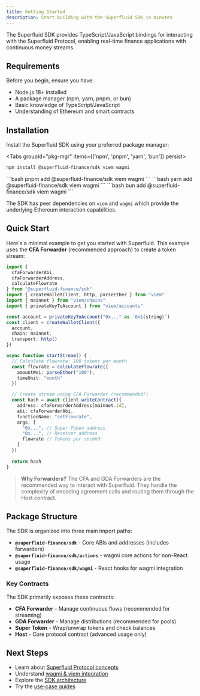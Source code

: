 ```yaml
---
title: Getting Started
description: Start building with the Superfluid SDK in minutes
---
```


The Superfluid SDK provides TypeScript/JavaScript bindings for interacting with the Superfluid Protocol, enabling real-time finance applications with continuous money streams.

## Requirements

Before you begin, ensure you have:

- Node.js 18+ installed
- A package manager (npm, yarn, pnpm, or bun)
- Basic knowledge of TypeScript/JavaScript
- Understanding of Ethereum and smart contracts

## Installation

Install the Superfluid SDK using your preferred package manager:


<Tabs groupId="pkg-mgr" items={['npm', 'pnpm', 'yarn', 'bun']} persist>
  <Tab value="npm">
```bash
npm install @superfluid-finance/sdk viem wagmi
```
  </Tab>
  <Tab value="pnpm">
```bash
pnpm add @superfluid-finance/sdk viem wagmi
```
  </Tab>
  <Tab value="yarn">
```bash
yarn add @superfluid-finance/sdk viem wagmi
```
  </Tab>
  <Tab value="bun">
```bash
bun add @superfluid-finance/sdk viem wagmi
```
  </Tab>
</Tabs>

The SDK has peer dependencies on `viem` and `wagmi` which provide the underlying Ethereum interaction capabilities.

## Quick Start

Here's a minimal example to get you started with Superfluid. This example uses the **CFA Forwarder** (recommended approach) to create a token stream:

```ts twoslash
import { 
  cfaForwarderAbi, 
  cfaForwarderAddress,
  calculateFlowrate 
} from "@superfluid-finance/sdk"
import { createWalletClient, http, parseEther } from "viem"
import { mainnet } from "viem/chains"
import { privateKeyToAccount } from "viem/accounts"

const account = privateKeyToAccount("0x..." as `0x${string}`)
const client = createWalletClient({
  account,
  chain: mainnet,
  transport: http()
})

async function startStream() {
  // Calculate flowrate: 100 tokens per month
  const flowrate = calculateFlowrate({
    amountWei: parseEther("100"),
    timeUnit: "month"
  })

  // Create stream using CFA Forwarder (recommended!)
  const hash = await client.writeContract({
    address: cfaForwarderAddress[mainnet.id],
    abi: cfaForwarderAbi,
    functionName: "setFlowrate",
    args: [
      "0x...", // Super Token address
      "0x...", // Receiver address
      flowrate // Tokens per second
    ]
  })
  
  return hash
}
```

> **Why Forwarders?** The CFA and GDA Forwarders are the recommended way to interact with Superfluid. They handle the complexity of encoding agreement calls and routing them through the Host contract.

## Package Structure

The SDK is organized into three main import paths:

- **`@superfluid-finance/sdk`** - Core ABIs and addresses (includes forwarders)
- **`@superfluid-finance/sdk/actions`** - wagmi core actions for non-React usage  
- **`@superfluid-finance/sdk/wagmi`** - React hooks for wagmi integration

### Key Contracts

The SDK primarily exposes these contracts:

- **CFA Forwarder** - Manage continuous flows (recommended for streaming)
- **GDA Forwarder** - Manage distributions (recommended for pools)
- **Super Token** - Wrap/unwrap tokens and check balances
- **Host** - Core protocol contract (advanced usage only)

## Next Steps

- Learn about [Superfluid Protocol concepts](/docs/superfluid-protocol)
- Understand [wagmi & viem integration](/docs/wagmi-viem)
- Explore the [SDK architecture](/docs/architecture)
- Try the [use-case guides](/docs/use-cases/wrap-unwrap)